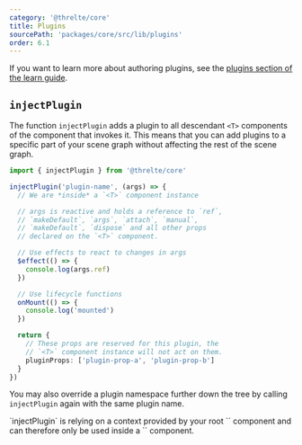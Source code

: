 ```yaml
---
category: '@threlte/core'
title: Plugins
sourcePath: 'packages/core/src/lib/plugins'
order: 6.1
---
```


If you want to learn more about authoring plugins, see the [plugins section of the learn guide](/learn/advanced/plugins).

## `injectPlugin`

The function `injectPlugin` adds a plugin to all descendant `<T>` components of the component that
invokes it. This means that you can add plugins to a specific part of your scene graph without
affecting the rest of the scene graph.

```ts
import { injectPlugin } from '@threlte/core'

injectPlugin('plugin-name', (args) => {
  // We are *inside* a `<T>` component instance

  // args is reactive and holds a reference to `ref`,
  // `makeDefault`, `args`, `attach`, `manual`,
  // `makeDefault`, `dispose` and all other props
  // declared on the `<T>` component.

  // Use effects to react to changes in args
  $effect(() => {
    console.log(args.ref)
  })

  // Use lifecycle functions
  onMount(() => {
    console.log('mounted')
  })

  return {
    // These props are reserved for this plugin, the
    // `<T>` component instance will not act on them.
    pluginProps: ['plugin-prop-a', 'plugin-prop-b']
  }
})
```

You may also override a plugin namespace further down the tree by calling `injectPlugin` again with the same plugin name.

<Tip type="tip">
	`injectPlugin` is relying on a context provided by your root `<Canvas>` component and can therefore only be used inside a `<Canvas>` component.
</Tip>
